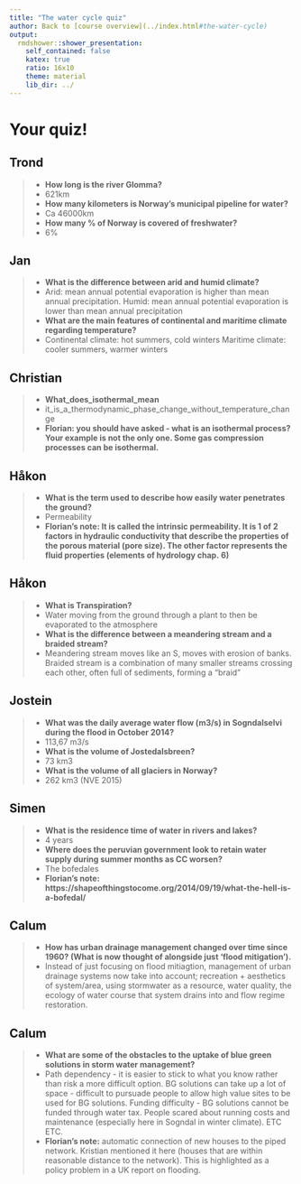 ```yaml
---
title: "The water cycle quiz"
author: Back to [course overview](../index.html#the-water-cycle)
output:
  rmdshower::shower_presentation:
    self_contained: false
    katex: true
    ratio: 16x10
    theme: material
    lib_dir: ../
---
```


# Your quiz!

## Trond
> - **How long is the river Glomma?**
> - 621km 
> - **How many kilometers is Norway’s municipal pipeline for water?**
> - Ca 46000km
> - **How many % of Norway is covered of freshwater?**
> - 6%   

## Jan
> - **What is the difference between arid and humid climate?**
> - Arid: mean annual potential evaporation is higher than mean annual precipitation. Humid: mean annual potential evaporation is lower than mean annual precipitation
> - **What are the main features of continental and maritime climate regarding temperature?**
> - Continental climate: hot summers, cold winters
Maritime climate: cooler summers, warmer winters

## Christian
> - **What_does_isothermal_mean**
> - it_is_a_thermodynamic_phase_change_without_temperature_change
> - **Florian: you should have asked - what is an isothermal process? Your example is not the only one. Some gas compression processes can be isothermal.**

## Håkon
> - **What is the term used to describe how easily water penetrates the ground?**
> - Permeability  
> - **Florian's note: It is called the intrinsic permeability. It is 1 of 2 factors in hydraulic conductivity that describe the properties of the porous material (pore size). The other factor represents the fluid properties (elements of hydrology chap. 6)**

## Håkon
> - **What is Transpiration?**
> - Water moving from the ground through a plant to then be evaporated to the atmosphere  
> - **What is the difference between a meandering stream and a braided stream?**
> - Meandering stream moves like an S, moves with erosion of banks. Braided stream is a combination of many smaller streams crossing each other, often full of sediments, forming a “braid”

## Jostein
> - **What was the daily average water flow (m3/s) in Sogndalselvi during the flood in October 2014? **
> - 113,67 m3/s
> - **What is the volume of Jostedalsbreen?**
> - 73 km3
> - **What is the volume of all glaciers in Norway?**
> - 262 km3 (NVE 2015)

## Simen
> - **What is the residence time of water in rivers and lakes?**
> - 4 years
> - **Where does the peruvian government look to retain water supply during summer months as CC worsen?**
> - The bofedales
> - **Florian's note: https://shapeofthingstocome.org/2014/09/19/what-the-hell-is-a-bofedal/**

## Calum
> - **How has urban drainage management changed over time since 1960? (What is now thought of alongside just 'flood mitigation'). **
> - Instead of just focusing on flood mitiagtion, management of urban drainage systems now take into account; recreation + aesthetics of system/area, using stormwater as a resource, water quality, the ecology of water course that system drains into and flow regime restoration.  

## Calum
> - **What are some of the obstacles to the uptake of blue green solutions in storm water management? **
> - Path dependency - it is easier to stick to what you know rather than risk a more difficult option. BG solutions can take up a lot of space - difficult to pursuade people to allow high value sites to be used for BG solutions. Funding difficulty - BG solutions cannot be funded through water tax. People scared about running costs and maintenance (especially here in Sogndal in winter climate). ETC ETC. 
> - **Florian's note:** automatic connection of new houses to the piped network. Kristian mentioned it here (houses that are within reasonable distance to the network). This is highlighted as a policy problem in a UK report on flooding.
